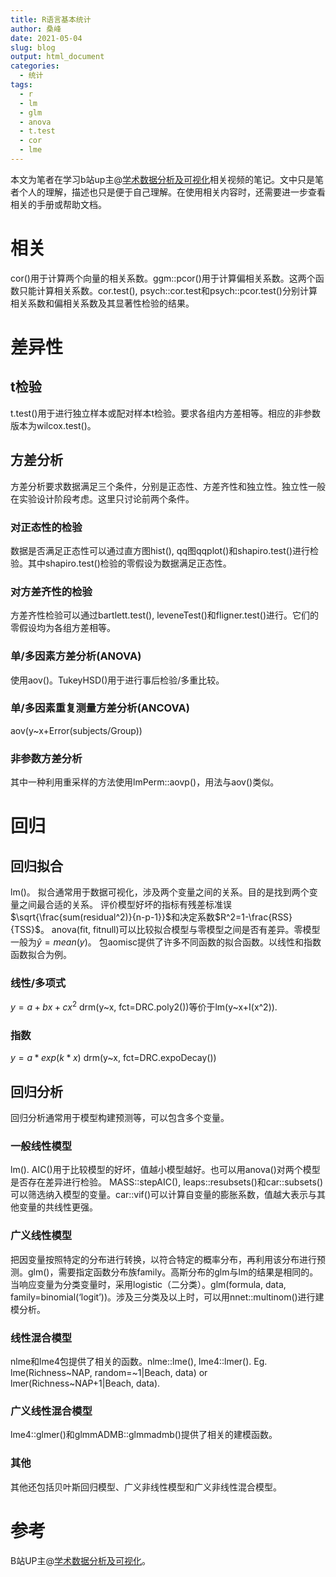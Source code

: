 ```yaml
---
title: R语言基本统计
author: 桑峰
date: 2021-05-04
slug: blog
output: html_document
categories:
  - 统计
tags:
  - r
  - lm
  - glm
  - anova
  - t.test
  - cor
  - lme
---
```


本文为笔者在学习b站up主@[学术数据分析及可视化](https://space.bilibili.com/43536169?spm_id_from=333.788.b_765f7570696e666f.1)相关视频的笔记。文中只是笔者个人的理解，描述也只是便于自己理解。在使用相关内容时，还需要进一步查看相关的手册或帮助文档。

# 相关

cor()用于计算两个向量的相关系数。ggm::pcor()用于计算偏相关系数。这两个函数只能计算相关系数。cor.test(), psych::cor.test和psych::pcor.test()分别计算相关系数和偏相关系数及其显著性检验的结果。

# 差异性

## t检验

t.test()用于进行独立样本或配对样本t检验。要求各组内方差相等。相应的非参数版本为wilcox.test()。

## 方差分析

方差分析要求数据满足三个条件，分别是正态性、方差齐性和独立性。独立性一般在实验设计阶段考虑。这里只讨论前两个条件。

### 对正态性的检验

数据是否满足正态性可以通过直方图hist(), qq图qqplot()和shapiro.test()进行检验。其中shapiro.test()检验的零假设为数据满足正态性。

### 对方差齐性的检验

方差齐性检验可以通过bartlett.test(), leveneTest()和fligner.test()进行。它们的零假设均为各组方差相等。

### 单/多因素方差分析(ANOVA)

使用aov()。TukeyHSD()用于进行事后检验/多重比较。

### 单/多因素重复测量方差分析(ANCOVA)

aov(y~x+Error(subjects/Group))

### 非参数方差分析

其中一种利用重采样的方法使用lmPerm::aovp()，用法与aov()类似。

# 回归

## 回归拟合

lm()。
拟合通常用于数据可视化，涉及两个变量之间的关系。目的是找到两个变量之间最合适的关系。
评价模型好坏的指标有残差标准误$\sqrt{\frac{sum(residual^2)}{n-p-1}}$和决定系数$R^2=1-\frac{RSS}{TSS}$。
anova(fit, fitnull)可以比较拟合模型与零模型之间是否有差异。零模型一般为$\hat{y}=mean(y)$。
包aomisc提供了许多不同函数的拟合函数。以线性和指数函数拟合为例。

### 线性/多项式

$y=a+bx+cx^2$
drm(y~x, fct=DRC.poly2())等价于lm(y~x+I(x^2)).

### 指数

$y=a*exp(k*x)$
drm(y~x, fct=DRC.expoDecay())

## 回归分析

回归分析通常用于模型构建预测等，可以包含多个变量。

### 一般线性模型

lm().
AIC()用于比较模型的好坏，值越小模型越好。也可以用anova()对两个模型是否存在差异进行检验。
MASS::stepAIC(), leaps::resubsets()和car::subsets()可以筛选纳入模型的变量。car::vif()可以计算自变量的膨胀系数，值越大表示与其他变量的共线性更强。

### 广义线性模型

把因变量按照特定的分布进行转换，以符合特定的概率分布，再利用该分布进行预测。glm()，需要指定函数分布族family。高斯分布的glm与lm的结果是相同的。
当响应变量为分类变量时，采用logistic（二分类）。glm(formula, data, family=binomial('logit'))。涉及三分类及以上时，可以用nnet::multinom()进行建模分析。

### 线性混合模型

nlme和lme4包提供了相关的函数。nlme::lme(), lme4::lmer(). Eg. lme(Richness~NAP, random=~1|Beach, data) or lmer(Richness~NAP+1|Beach, data).

### 广义线性混合模型

lme4::glmer()和glmmADMB::glmmadmb()提供了相关的建模函数。

### 其他

其他还包括贝叶斯回归模型、广义非线性模型和广义非线性混合模型。

# 参考

B站UP主@[学术数据分析及可视化](https://space.bilibili.com/43536169?spm_id_from=333.788.b_765f7570696e666f.1)。
